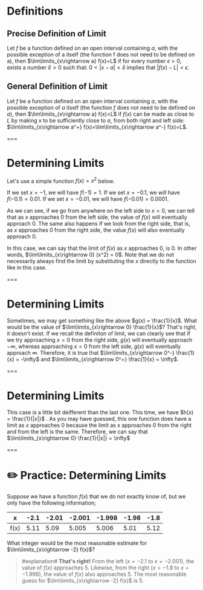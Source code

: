 # Definitions

## Precise Definition of Limit

Let $f$ be a function defined on an open interval containing $a$, with the possible exception of a itself (the function f does not need to be defined on a), then $\lim\limits_{x\rightarrow a} f(x)=L$ if for every number $\epsilon > 0$, exists a number $\delta > 0$ such that: $0 < |x - a| < \delta$ implies that $|f(x) - L| < \epsilon$.

## General Definition of Limit

Let $f$ be a function defined on an open interval containing $a$, with the possible exception of $a$ itself (the function $f$ does not need to be defined on $a$), then $\lim\limits_{x\rightarrow a} f(x)=L$ if $f(x)$ can be made as close to $L$ by making $x$ to be sufficiently close to $a$, from both right and left side: $\lim\limits_{x\rightarrow a^+} f(x)=\lim\limits_{x\rightarrow a^-} f(x)=L$.

===

# Determining Limits

Let's use a simple function $f(x) = x^2$ below. <Graph functions="x^2" />

If we set $x = -1$, we will have $f(-1)=1$. If we set $x = -0.1$, we will have $f(-0.1)=0.01$. If we set $x = -0.01$, we will have $f(-0.01)=0.0001$.

As we can see, if we go from anywhere on the left side to $x = 0$, we can tell that as $x$ approaches $0$ from the left side, the value of $f(x)$ will eventually approach $0$. The same also happens if we look from the right side, that is, as $x$ approaches $0$ from the right side, the value $f(x)$ will also eventually approach $0$.

In this case, we can say that the limit of $f(x)$ as $x$ approaches $0$, is $0$. In other words, $\lim\limits_{x\rightarrow 0} (x^2) = 0$. Note that we do not necessarily always find the limit by substituting the $x$ directly to the function like in this case.

===

# Determining Limits

<Graph functions="1/x" />

Sometimes, we may get something like the above $g(x) = \frac{1}{x}$. What would be the value of $\lim\limits_{x\rightarrow 0} \frac{1}{x}$? That's right, it doesn't exist. If we recall the definiton of limit, we can clearly see that if we try approaching $x = 0$ from the right side, $g(x)$ will eventually approach $-\infty$, whereas approaching $x = 0$ from the left side, $g(x)$ will eventually approach $\infty$. Therefore, it is true that $\lim\limits_{x\rightarrow 0^-} \frac{1}{x} = -\infty$ and $\lim\limits_{x\rightarrow 0^+} \frac{1}{x} = \infty$.

===

# Determining Limits

<Graph functions="1/[x]" />

This case is a little bit deifferent than the last one. This time, we have $h(x) = \frac{1}{|x|}$ . As you may have guessed, this one function does have a limit as $x$ approaches $0$ because the limit as $x$ approaches $0$ from the right and from the left is the same. Therefore, we can say that $\lim\limits_{x\rightarrow 0} \frac{1}{|x|} = \infty$

===

# ✏️ Practice: Determining Limits

Suppose we have a function $f(x)$ that we do not exactly know of, but we only have the following information;

| x    | -2.1 | -2.01 | -2.001 | -1.998 | -1.98 | -1.8 |
| ---- | ---- | ----- | ------ | ------ | ----- | ---- |
| f(x) | 5.11 | 5.09  | 5.005  | 5.006  | 5.01  | 5.12 |

What integer would be the most reasonable estimate for $\lim\limits_{x\rightarrow -2} f(x)$?

<Practice id="estimate-limit" answer="5">

> #explanation# **That's right!** From the left ($x=-2.1$ to $x=-2.001$), the value of $f(x)$ approaches $5$. Likewise, from the right ($x=-1.8$ to $x=-1.998$), the value of $f(x)$ also approaches $5$. The most reasonable guess for $\lim\limits_{x\rightarrow -2} f(x)$ is $5$.
